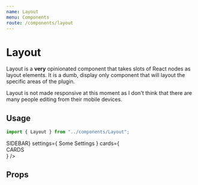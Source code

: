 ```yaml
---
name: Layout
menu: Components
route: /components/layout
---
```



# Layout

Layout is a **very** opinionated component that takes slots of React nodes as
layout elements. It is a dumb, display only component that will layout the
specific areas of the plugin.

Layout is not made responsive at this moment as I don't think that there are
many people editing from their mobile devices.

## Usage

```ts
import { Layout } from "../components/Layout";
```

<Playground>
  <Layout
    title="Find My Blocks"
    sidebar={<div>SIDEBAR</div>}
    settings={
      <Card title="Settings" toggle={true} initialOpen={false}>
        Some Settings
      </Card>
    }
    cards={<div>CARDS</div>}
  />
</Playground>

## Props

<Props of={Layout} />
